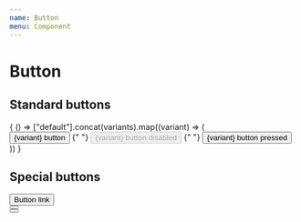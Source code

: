```yaml
---
name: Button
menu: Component
---
```



# Button

## Standard buttons

<Playground>
  {
    () => ["default"].concat(variants).map((variant) => (
      <Section>
        <Button variant={variant}>{variant} button</Button>
        {" "}
        <Button variant={variant} disabled>{variant} button disabled</Button>
        {" "}
        <Button variant={variant} pressed>{variant} button pressed</Button>
      </Section>
    ))
  }
</Playground>

## Special buttons

<Playground>
  <Section>
    <Button variant="link">Button link</Button>
  </Section>
  <Section>
    <Button variant="icon">
      <X />
    </Button>
  </Section>
  <Section>
    <Button variant="icon">
      <Maximize />
    </Button>
  </Section>
</Playground>

<Props of={Button} />
